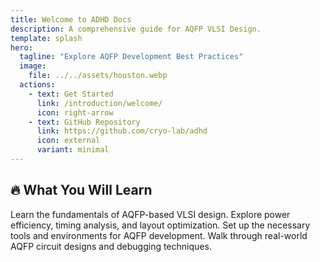 ```yaml
---
title: Welcome to ADHD Docs
description: A comprehensive guide for AQFP VLSI Design.
template: splash
hero:
  tagline: "Explore AQFP Development Best Practices"
  image:
    file: ../../assets/houston.webp
  actions:
    - text: Get Started
      link: /introduction/welcome/
      icon: right-arrow
    - text: GitHub Repository
      link: https://github.com/cryo-lab/adhd
      icon: external
      variant: minimal
---
```



## 🔥 What You Will Learn

<CardGrid stagger>
	<Card title="AQFP Design Basics" icon="chip">
		Learn the fundamentals of AQFP-based VLSI design.
	</Card>
	<Card title="Optimization Techniques" icon="chart-line">
		Explore power efficiency, timing analysis, and layout optimization.
	</Card>
	<Card title="Toolchain Setup" icon="toolbox">
		Set up the necessary tools and environments for AQFP development.
	</Card>
	<Card title="Case Studies & Examples" icon="document">
		Walk through real-world AQFP circuit designs and debugging techniques.
	</Card>
</CardGrid>